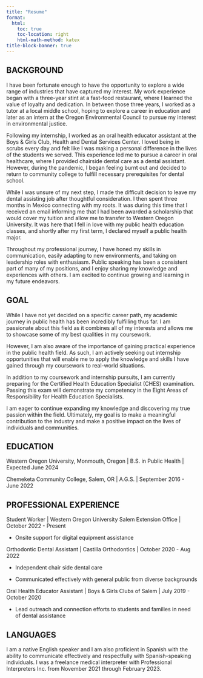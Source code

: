 ```yaml
---
title: "Resume"
format:
  html:
    toc: true
    toc-location: right
    html-math-method: katex
title-block-banner: true
---
```


## BACKGROUND

I have been fortunate enough to have the opportunity to explore a wide range of industries that have captured my interest. My work experience began with a three-year stint at a fast-food restaurant, where I learned the value of loyalty and dedication. In between those three years, I worked as a tutor at a local middle school, hoping to explore a career in education and later as an intern at the Oregon Environmental Council to pursue my interest in environmental justice.

Following my internship, I worked as an oral health educator assistant at the Boys & Girls Club, Health and Dental Services Center. I loved being in scrubs every day and felt like I was making a personal difference in the lives of the students we served. This experience led me to pursue a career in oral healthcare, where I provided chairside dental care as a dental assistant. However, during the pandemic, I began feeling burnt out and decided to return to community college to fulfill necessary prerequisites for dental school.

While I was unsure of my next step, I made the difficult decision to leave my dental assisting job after thoughtful consideration. I then spent three months in Mexico connecting with my roots. It was during this time that I received an email informing me that I had been awarded a scholarship that would cover my tuition and allow me to transfer to Western Oregon University. It was here that I fell in love with my public health education classes, and shortly after my first term, I declared myself a public health major.

Throughout my professional journey, I have honed my skills in communication, easily adapting to new environments, and taking on leadership roles with enthusiasm. Public speaking has been a consistent part of many of my positions, and I enjoy sharing my knowledge and experiences with others. I am excited to continue growing and learning in my future endeavors.

## GOAL

While I have not yet decided on a specific career path, my academic journey in public health has been incredibly fulfilling thus far. I am passionate about this field as it combines all of my interests and allows me to showcase some of my best qualities in my coursework.

However, I am also aware of the importance of gaining practical experience in the public health field. As such, I am actively seeking out internship opportunities that will enable me to apply the knowledge and skills I have gained through my coursework to real-world situations.

In addition to my coursework and internship pursuits, I am currently preparing for the Certified Health Education Specialist (CHES) examination. Passing this exam will demonstrate my competency in the Eight Areas of Responsibility for Health Education Specialists.

I am eager to continue expanding my knowledge and discovering my true passion within the field. Ultimately, my goal is to make a meaningful contribution to the industry and make a positive impact on the lives of individuals and communities.

## EDUCATION

Western Oregon University, Monmouth, Oregon \| B.S. in Public Health \| Expected June 2024

Chemeketa Community College, Salem, OR \| A.G.S. \| September 2016 - June 2022

## PROFESSIONAL EXPERIENCE

Student Worker \| Western Oregon University Salem Extension Office \| October 2022 - Present

-   Onsite support for digital equipment assistance

Orthodontic Dental Assistant \| Castilla Orthodontics \| October 2020 - Aug 2022

-   Independent chair side dental care

-   Communicated effectively with general public from diverse backgrounds

Oral Health Educator Assistant \| Boys & Girls Clubs of Salem \| July 2019 - October 2020

-   Lead outreach and connection efforts to students and families in need of dental assistance

## LANGUAGES

I am a native English speaker and I am also proficient in Spanish with the ability to communicate effectively and respectfully with Spanish-speaking individuals. I was a freelance medical interpreter with Professional Interpreters Inc. from November 2021 through February 2023.
